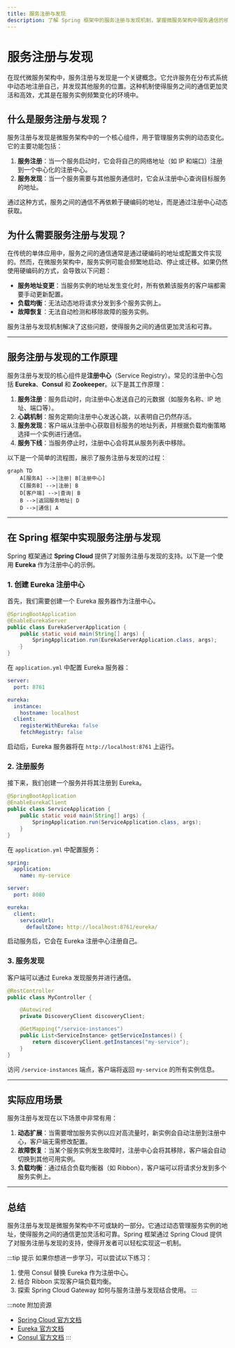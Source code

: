 ```yaml
---
title: 服务注册与发现
description: 了解 Spring 框架中的服务注册与发现机制，掌握微服务架构中服务通信的核心概念。
---
```


# 服务注册与发现

在现代微服务架构中，服务注册与发现是一个关键概念。它允许服务在分布式系统中动态地注册自己，并发现其他服务的位置。这种机制使得服务之间的通信更加灵活和高效，尤其是在服务实例频繁变化的环境中。

## 什么是服务注册与发现？

服务注册与发现是微服务架构中的一个核心组件，用于管理服务实例的动态变化。它的主要功能包括：

1. **服务注册**：当一个服务启动时，它会将自己的网络地址（如 IP 和端口）注册到一个中心化的注册中心。
2. **服务发现**：当一个服务需要与其他服务通信时，它会从注册中心查询目标服务的地址。

通过这种方式，服务之间的通信不再依赖于硬编码的地址，而是通过注册中心动态获取。

## 为什么需要服务注册与发现？

在传统的单体应用中，服务之间的通信通常是通过硬编码的地址或配置文件实现的。然而，在微服务架构中，服务实例可能会频繁地启动、停止或迁移。如果仍然使用硬编码的方式，会导致以下问题：

- **服务地址变更**：当服务实例的地址发生变化时，所有依赖该服务的客户端都需要手动更新配置。
- **负载均衡**：无法动态地将请求分发到多个服务实例上。
- **故障恢复**：无法自动检测和移除故障的服务实例。

服务注册与发现机制解决了这些问题，使得服务之间的通信更加灵活和可靠。

---

## 服务注册与发现的工作原理

服务注册与发现的核心组件是**注册中心**（Service Registry）。常见的注册中心包括 **Eureka**、**Consul** 和 **Zookeeper**。以下是其工作原理：

1. **服务注册**：服务启动时，向注册中心发送自己的元数据（如服务名称、IP 地址、端口等）。
2. **心跳机制**：服务定期向注册中心发送心跳，以表明自己仍然存活。
3. **服务发现**：客户端从注册中心获取目标服务的地址列表，并根据负载均衡策略选择一个实例进行通信。
4. **服务下线**：当服务停止时，注册中心会将其从服务列表中移除。

以下是一个简单的流程图，展示了服务注册与发现的过程：

```mermaid
graph TD
    A[服务A] -->|注册| B[注册中心]
    C[服务B] -->|注册| B
    D[客户端] -->|查询| B
    B -->|返回服务地址| D
    D -->|通信| A
```

---

## 在 Spring 框架中实现服务注册与发现

Spring 框架通过 **Spring Cloud** 提供了对服务注册与发现的支持。以下是一个使用 **Eureka** 作为注册中心的示例。

### 1. 创建 Eureka 注册中心

首先，我们需要创建一个 Eureka 服务器作为注册中心。

```java
@SpringBootApplication
@EnableEurekaServer
public class EurekaServerApplication {
    public static void main(String[] args) {
        SpringApplication.run(EurekaServerApplication.class, args);
    }
}
```

在 `application.yml` 中配置 Eureka 服务器：

```yaml
server:
  port: 8761

eureka:
  instance:
    hostname: localhost
  client:
    registerWithEureka: false
    fetchRegistry: false
```

启动后，Eureka 服务器将在 `http://localhost:8761` 上运行。

### 2. 注册服务

接下来，我们创建一个服务并将其注册到 Eureka。

```java
@SpringBootApplication
@EnableEurekaClient
public class ServiceApplication {
    public static void main(String[] args) {
        SpringApplication.run(ServiceApplication.class, args);
    }
}
```

在 `application.yml` 中配置服务：

```yaml
spring:
  application:
    name: my-service

server:
  port: 8080

eureka:
  client:
    serviceUrl:
      defaultZone: http://localhost:8761/eureka/
```

启动服务后，它会在 Eureka 注册中心注册自己。

### 3. 服务发现

客户端可以通过 Eureka 发现服务并进行通信。

```java
@RestController
public class MyController {

    @Autowired
    private DiscoveryClient discoveryClient;

    @GetMapping("/service-instances")
    public List<ServiceInstance> getServiceInstances() {
        return discoveryClient.getInstances("my-service");
    }
}
```

访问 `/service-instances` 端点，客户端将返回 `my-service` 的所有实例信息。

---

## 实际应用场景

服务注册与发现在以下场景中非常有用：

1. **动态扩展**：当需要增加服务实例以应对高流量时，新实例会自动注册到注册中心，客户端无需修改配置。
2. **故障恢复**：当某个服务实例发生故障时，注册中心会将其移除，客户端会自动切换到其他可用实例。
3. **负载均衡**：通过结合负载均衡器（如 Ribbon），客户端可以将请求分发到多个服务实例上。

---

## 总结

服务注册与发现是微服务架构中不可或缺的一部分。它通过动态管理服务实例的地址，使得服务之间的通信更加灵活和可靠。Spring 框架通过 Spring Cloud 提供了对服务注册与发现的支持，使得开发者可以轻松实现这一机制。

:::tip 提示
如果你想进一步学习，可以尝试以下练习：
1. 使用 Consul 替换 Eureka 作为注册中心。
2. 结合 Ribbon 实现客户端负载均衡。
3. 探索 Spring Cloud Gateway 如何与服务注册与发现结合使用。
:::

:::note 附加资源
- [Spring Cloud 官方文档](https://spring.io/projects/spring-cloud)
- [Eureka 官方文档](https://github.com/Netflix/eureka)
- [Consul 官方文档](https://www.consul.io/)
:::
